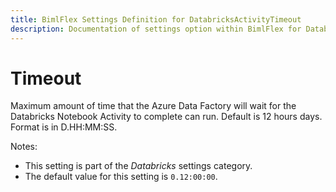 ---
title: BimlFlex Settings Definition for DatabricksActivityTimeout
description: Documentation of settings option within BimlFlex for DatabricksActivityTimeout
---
<head>
  <meta name="varigenceProduct" content="BimlFlex"></meta>
  <meta name="varigenceArticleType" content="Reference"></meta>
</head>


# Timeout

Maximum amount of time that the Azure Data Factory will wait for the Databricks Notebook Activity to complete can run. Default is 12 hours days. Format is in D.HH:MM:SS.

Notes:

* This setting is part of the *Databricks* settings category.
* The default value for this setting is `0.12:00:00`.
